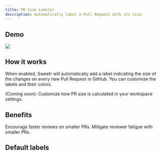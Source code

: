 ```yaml
---
title: PR Size Labeler
description: Automatically label a Pull Request with its size.
---
```



## Demo

<Frame>
  <img src="/images/automations/pr-size-labeler.webp" />
</Frame>

## How it works

When enabled, Sweetr will automatically add a label indicating the size of the changes on every new Pull Request in GitHub. You can customize the labels and their colors.

(Coming soon): Customize how PR size is calculated in your workspace settings.

## Benefits

<Card horizontal title="Improves cycle time" icon="clock">
  Encourage faster reviews on smaller PRs.
</Card>
<Card horizontal title="Improves failure rate" icon="bug">
  Mitigate reviewer fatigue with smaller PRs.
</Card>

## Default labels

<PrSize color="#69DB7C" size="Tiny" label="< 20 lines changed." />
<PrSize color="#69DB7C" size="Small" label="20~100 lines changed." />
<PrSize color="#A6A7AB" size="Medium" label="100~250 lines changed." />
<PrSize color="#ff8787" size="Large" label="250~500 lines changed." />
<PrSize color="#ff8787" size="Huge" label="> 500 lines changed." />
